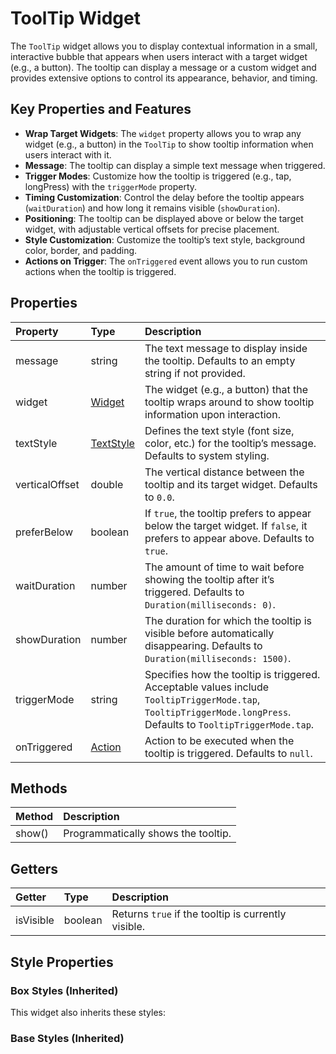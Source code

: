 
# ToolTip Widget

The `ToolTip` widget allows you to display contextual information in a small, interactive bubble that appears when users interact with a target widget (e.g., a button). The tooltip can display a message or a custom widget and provides extensive options to control its appearance, behavior, and timing.

## Key Properties and Features

- **Wrap Target Widgets**: The `widget` property allows you to wrap any widget (e.g., a button) in the `ToolTip` to show tooltip information when users interact with it.
- **Message**: The tooltip can display a simple text message when triggered.
- **Trigger Modes**: Customize how the tooltip is triggered (e.g., tap, longPress) with the `triggerMode` property.
- **Timing Customization**: Control the delay before the tooltip appears (`waitDuration`) and how long it remains visible (`showDuration`).
- **Positioning**: The tooltip can be displayed above or below the target widget, with adjustable vertical offsets for precise placement.
- **Style Customization**: Customize the tooltip’s text style, background color, border, and padding.
- **Actions on Trigger**: The `onTriggered` event allows you to run custom actions when the tooltip is triggered.

<EnsemblePreview
  appId="e24402cb-75e2-404c-866c-29e6c3dd7992"
  screenId="zJv4JBOURECx4q0o9lFY"
  height="700px"
/>

## Properties

| Property        | Type                                | Description                                                                                                                                                           |
| :-------------- | :---------------------------------- | :-------------------------------------------------------------------------------------------------------------------------------------------------------------------- |
| message         | string                              | The text message to display inside the tooltip. Defaults to an empty string if not provided.                                                                           |
| widget          | [Widget](/widgets)                  | The widget (e.g., a button) that the tooltip wraps around to show tooltip information upon interaction.                                                               |
| textStyle       | [TextStyle](/widgets/types#TextStyle) | Defines the text style (font size, color, etc.) for the tooltip’s message. Defaults to system styling.                                                                |
| verticalOffset  | double                              | The vertical distance between the tooltip and its target widget. Defaults to `0.0`.                                                                                    |
| preferBelow     | boolean                             | If `true`, the tooltip prefers to appear below the target widget. If `false`, it prefers to appear above. Defaults to `true`.                                          |
| waitDuration    | number                              | The amount of time to wait before showing the tooltip after it’s triggered. Defaults to `Duration(milliseconds: 0)`.                                                   |
| showDuration    | number                              | The duration for which the tooltip is visible before automatically disappearing. Defaults to `Duration(milliseconds: 1500)`.                                           |
| triggerMode     | string | Specifies how the tooltip is triggered. Acceptable values include `TooltipTriggerMode.tap`, `TooltipTriggerMode.longPress`. Defaults to `TooltipTriggerMode.tap`. |
| onTriggered     | [Action](/widgets/types#Action)      | Action to be executed when the tooltip is triggered. Defaults to `null`.                                                                                              |

## Methods

| Method        | Description                                |
| :------------ | :----------------------------------------- |
| show()        | Programmatically shows the tooltip.        |

## Getters

| Getter        | Type     | Description                                    |
| :------------ | :------- | :--------------------------------------------- |
| isVisible     | boolean  | Returns `true` if the tooltip is currently visible. |

## Style Properties

### Box Styles (Inherited)

This widget also inherits these styles:

<BoxStyles />

### Base Styles (Inherited)

<BaseStyles />
